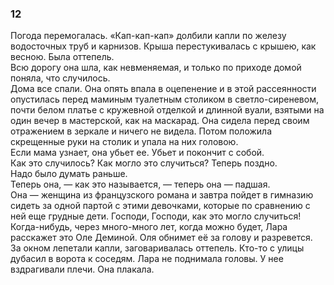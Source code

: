 ### 12 {-}

Погода перемогалась. «Кап-кап-кап» долбили капли по железу водосточных труб и карнизов. Крыша перестукивалась с крышею, как весною. Была оттепель.<br/> Всю дорогу она шла, как невменяемая, и только по приходе домой поняла, что случилось.<br/> Дома все спали. Она опять впала в оцепенение и в этой рассеянности опустилась перед маминым туалетным столиком в светло-сиреневом, почти белом платье с кружевной отделкой и длинной вуали, взятыми на один вечер в мастерской, как на маскарад. Она сидела перед своим отражением в зеркале и ничего не видела. Потом положила скрещенные руки на столик и упала на них головою.<br/> Если мама узнает, она убьет ее. Убьет и покончит с собой.<br/> Как это случилось? Как могло это случиться? Теперь поздно.<br/> Надо было думать раньше.<br/> Теперь она, — как это называется, — теперь она — падшая.<br/> Она — женщина из французского романа и завтра пойдет в гимназию сидеть за одной партой с этими девочками, которые по сравнению с ней еще грудные дети. Господи, Господи, как это могло случиться!<br/> Когда-нибудь, через много-много лет, когда можно будет, Лара расскажет это Оле Деминой. Оля обнимет её за голову и разревется.<br/> За окном лепетали капли, заговаривалась оттепель. Кто-то с улицы дубасил в ворота к соседям. Лара не поднимала головы. У нее вздрагивали плечи. Она плакала.

